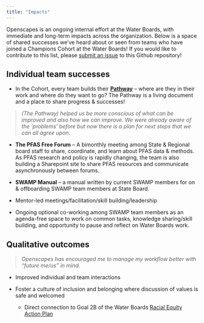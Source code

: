 ```yaml
---
title: "Impacts"
---
```


Openscapes is an ongoing internal effort at the Water Boards, with immediate and long-term impacts across the organization. Below is a space of shared successes we've heard about or seen from teams who have joined a Champions Cohort at the Water Boards! If you would like to contribute to this list, please [submit an issue](https://github.com/CAWaterBoardDataCenter/swrcb-openscapes) to this Github repository!

## Individual team successes

-   In the Cohort, every team builds their [**Pathway**](https://openscapes.github.io/series/core-lessons/pathways.html) -- where are they in their work and where do they want to go? The Pathway is a living document and a place to share progress & successes!

> *(The Pathway) helped us be more conscious of what can be improved and also how we can improve. We were already aware of the 'problems' before but now there is a plan for next steps that we can all agree upon.*

-   **The PFAS Free Forum** -- A bimonthly meeting among State & Regional board staff to share, coordinate, and learn about PFAS data & methods. As PFAS research and policy is rapidly changing, the team is also building a Sharepoint site to share PFAS resources and communicate asynchronously between forums.

-   **SWAMP Manual** -- a manual written by current SWAMP members for on & offboarding SWAMP team members at State Board.

-   Mentor-led meetings/facilitation/skill building/leadership

-   Ongoing optional co-working among SWAMP team members as an agenda-free space to work on common tasks, knowledge sharing/skill building, and opportunity to pause and reflect on Water Boards work.

## Qualitative outcomes

> *Openscapes has encouraged me to manage my workflow better with "future me/us" in mind.*

-   Improved individual and team interactions

-   Foster a culture of inclusion and belonging where discussion of values is safe and welcomed

    -   Direct connection to Goal 2B of the Water Boards [Racial Equity Action Plan](https://www.waterboards.ca.gov/racial_equity/docs/racial-equity-action-plan-final-en.pdf)

